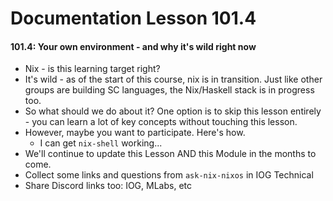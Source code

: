 # Documentation Lesson 101.4

#### 101.4: Your own environment - and why it's wild right now
- Nix - is this learning target right?
- It's wild - as of the start of this course, nix is in transition. Just like other groups are building SC languages, the Nix/Haskell stack is in progress too.
- So what should we do about it? One option is to skip this lesson entirely - you can learn a lot of key concepts without touching this lesson.
- However, maybe you want to participate. Here's how.
	- I can get `nix-shell` working...
- We'll continue to update this Lesson AND this Module in the months to come.
- Collect some links and questions from `ask-nix-nixos` in IOG Technical
- Share Discord links too: IOG, MLabs, etc


